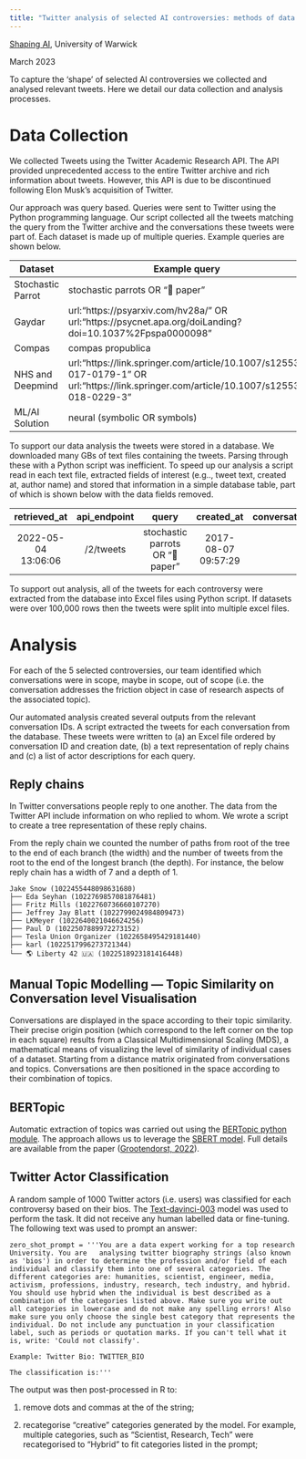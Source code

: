 ```yaml
---
title: "Twitter analysis of selected AI controversies: methods of data collection, analysis and visualisation"
---
```


[Shaping AI](https://www.shapingai.org/), University of Warwick

March 2023

To capture the ‘shape’ of selected AI controversies we collected and analysed relevant tweets. Here we detail our data collection and analysis processes.

# Data Collection

We collected Tweets using the Twitter Academic Research API. The API provided unprecedented access to the entire Twitter archive and rich information about tweets. However, this API is due to be discontinued following Elon Musk’s acquisition of Twitter.

Our approach was query based. Queries were sent to Twitter using the Python programming language. Our script collected all the tweets matching the query from the Twitter archive and the conversations these tweets were part of. Each dataset is made up of multiple queries. Example queries are shown below.

| Dataset           | Example query                                                                                                                          | Start      | End        |
|-------------------|----------------------------------------------------------------------------------------------------------------------------------------|------------|------------|
| Stochastic Parrot | stochastic parrots OR "🦜 paper"                                                                                                        | 01/10/2020 | 18/01/2022 |
| Gaydar            | url:"https://psyarxiv.com/hv28a/" OR url:"https://psycnet.apa.org/doiLanding?doi=10.1037%2Fpspa0000098"                                | 01/07/2017 | 18/01/2022 |
| Compas            | compas propublica                                                                                                                      | 01/09/2015 | 18/01/2022 |
| NHS and Deepmind  | url:"https://link.springer.com/article/10.1007/s12553-017-0179-1" OR url:"https://link.springer.com/article/10.1007/s12553-018-0229-3" | 01/09/2016 | 18/01/2022 |
| ML/AI Solution    | neural (symbolic OR symbols)                                                                                                           | 01/01/2012 | 23/06/2022 |

To support our data analysis the tweets were stored in a database. We downloaded many GBs of text files containing the tweets. Parsing through these with a Python script was inefficient. To speed up our analysis a script read in each text file, extracted fields of interest (e.g.., tweet text, created at, author name) and stored that information in a simple database table, part of which is shown below with the data fields removed.

|     retrieved_at    | api_endpoint |              query              |      created_at     | conversation_id | tweet_id | ... |
|:-------------------:|:------------:|:-------------------------------:|:-------------------:|:---------------:|:--------:|-----|
| 2022-05-04 13:06:06 | /2/tweets    | stochastic parrots OR "🦜 paper" | 2017-08-07 09:57:29 |                 |          | ... |

To support out analysis, all of the tweets for each controversy were extracted from the database into Excel files using Python script. If datasets were over 100,000 rows then the tweets were split into multiple excel files. 

# Analysis

For each of the 5 selected controversies, our team identified which conversations were in scope, maybe in scope, out of scope (i.e. the conversation addresses the friction object in case of research aspects of the associated topic). 

Our automated analysis created several outputs from the relevant conversation IDs. A script extracted the tweets for each conversation from the database. These tweets were written to (a) an Excel file ordered by conversation ID and creation date, (b) a text representation of reply chains and (c) a list of actor descriptions for each query.

## Reply chains

In Twitter conversations people reply to one another. The data from the Twitter API include information on who replied to whom. We wrote a script to create a tree representation of these reply chains.

From the reply chain we counted the number of paths from root of the tree to the end of each branch (the width) and the number of tweets from the root to the end of the longest branch (the depth). For instance, the below reply chain has a width of 7 and a depth of 1.

```
Jake Snow (1022455448098631680)
├── Eda Seyhan (1022769857081876481)
├── Fritz Mills (1022760736660107270)
├── Jeffrey Jay Blatt (1022799024984809473)
├── LKMeyer (1022640021046624256)
├── Paul D (1022507889972273152)
├── Tesla Union Organizer (1022658495429181440)
├── karl (1022517996273721344)
└── 🌎 Liberty 42 🇺🇦 (1022518923181416448)
```

## Manual Topic Modelling — Topic Similarity on Conversation level Visualisation 

Conversations are displayed in the space according to their topic similarity. Their precise origin position (which correspond to the left corner on the top in each square) results from a Classical Multidimensional Scaling (MDS), a mathematical means of visualizing the level of similarity of individual cases of a dataset. Starting from a distance matrix originated from conversations and topics. Conversations are then positioned in the space according to their combination of topics.  

## BERTopic

Automatic extraction of topics was carried out using the [BERTopic python module](https://maartengr.github.io/BERTopic/index.html). The approach allows us to leverage the [SBERT model](https://huggingface.co/sentence-transformers/all-MiniLM-L6-v2). Full details are available from the paper ([Grootendorst, 2022](https://arxiv.org/abs/2203.05794)).

## Twitter Actor Classification

A random sample of 1000 Twitter actors (i.e. users) was classified for each controversy based on their bios. The [Text-davinci-003](https://platform.openai.com/docs/models/overview) model was used to perform the task. It did not receive any human labelled data or fine-tuning. The following text was used to prompt an answer:

```zero_shot_prompt = '''You are a data expert working for a top research University. You are 	analysing twitter biography strings (also known as 'bios') in order to determine the profession and/or field of each individual and classify them into one of several categories. The different categories are: humanities, scientist, engineer, media, activism, professions, industry, research, tech industry, and hybrid. You should use hybrid when the individual is best described as a combination of the categories listed above. Make sure you write out all categories in lowercase and do not make any spelling errors! Also make sure you only choose the single best category that represents the individual. Do not include any punctuation in your classification label, such as periods or quotation marks. If you can't tell what it is, write: 'Could not classify'.```

```Example: Twitter Bio: TWITTER_BIO```

```The classification is:'''```

The output was then post-processed in R to:

1. remove dots and commas at the of the string;

2. recategorise “creative” categories generated by the model. For example, multiple categories, such as “Scientist, Research, Tech” were recategorised to “Hybrid” to fit categories listed in the prompt;